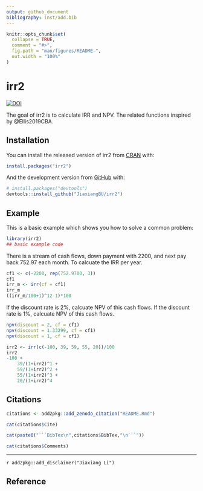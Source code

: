 ```yaml
---
output: github_document
bibliography: inst/add.bib
---
```


<!-- README.md is generated from README.Rmd. Please edit that file -->

```r
knitr::opts_chunk$set(
  collapse = TRUE,
  comment = "#>",
  fig.path = "man/figures/README-",
  out.width = "100%"
)
```
# irr2

<!-- badges: start -->
[![DOI](https://zenodo.org/badge/224571371.svg)](https://zenodo.org/badge/latestdoi/224571371)
<!-- badges: end -->

The goal of irr2 is to calculate IRR and NPV. The related functions inspired by @Ellis2019CBA.

## Installation

You can install the released version of irr2 from [CRAN](https://CRAN.R-project.org) with:

``` r
install.packages("irr2")
```

And the development version from [GitHub](https://github.com/) with:

``` r
# install.packages("devtools")
devtools::install_github("JiaxiangBU/irr2")
```

## Example

This is a basic example which shows you how to solve a common problem:

```r
library(irr2)
## basic example code
```

There is a stream of cash flows, down payment with 2200, and next pay back 752.97 each month.
To calcuate the IRR per year.

```r
cf1 <- c(-2200, rep(752.9700, 3))
cf1
irr_m <- irr(cf = cf1)
irr_m
((irr_m/100+1)^12-1)*100
```

If the discount rate is 2%, calcuate NPV of this cash flows.
If the discount rate is 1%, calcuate NPV of this cash flows.

```r
npv(discount = 2, cf = cf1)
npv(discount = 1.33299, cf = cf1)
npv(discount = 1, cf = cf1)
```

```r
irr2 <- irr(c(-100, 39, 59, 55, 20))/100
irr2
-100 +
    39/(1+irr2)^1 +
    59/(1+irr2)^2 +
    55/(1+irr2)^3 +
    20/(1+irr2)^4
```

## Citations

```r
citations <- add2pkg::add_zenodo_citation("README.Rmd")
```

```r
cat(citations$Cite)
```

```r
cat(paste0("```BibTex\n",citations$BibTex,"\n```"))
```

```r
cat(citations$Comments)
```

***

`r add2pkg::add_disclaimer("Jiaxiang Li")`

## Reference {-}
